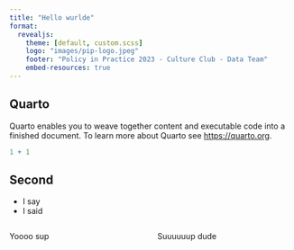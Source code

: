 ```yaml
---
title: "Hello wurlde"
format: 
  revealjs:
    theme: [default, custom.scss]
    logo: "images/pip-logo.jpeg"
    footer: "Policy in Practice 2023 - Culture Club - Data Team"
    embed-resources: true
---
```


## Quarto

Quarto enables you to weave together content and executable code into a finished document. To learn more about Quarto see <https://quarto.org>.

```r
1 + 1
```

## Second

<!--# beep -->

::: incremental
-   I say
-   I said
:::

::: columns
::: {.column .fragment width="50%"}
Yoooo sup
:::

::: {.column .fragment width="50%"}
Suuuuuup dude
:::
:::

